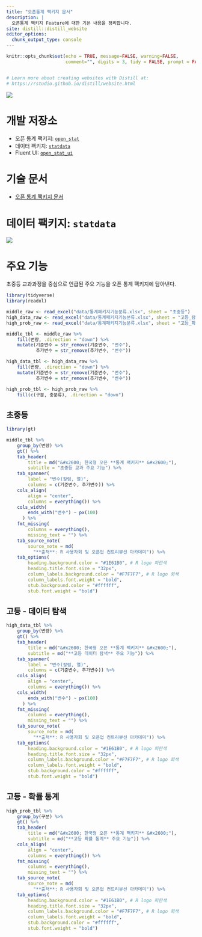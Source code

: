 ```yaml
---
title: "오픈통계 팩키지 문서"
description: |
  오픈통계 팩키지 Feature에 대한 기본 내용을 정리합니다.
site: distill::distill_website
editor_options: 
  chunk_output_type: console
---
```


```r
knitr::opts_chunk$set(echo = TRUE, message=FALSE, warning=FALSE,
                      comment="", digits = 3, tidy = FALSE, prompt = FALSE, fig.align = 'center')


# Learn more about creating websites with Distill at:
# https://rstudio.github.io/distill/website.html
```

![](fig/openstat_architecture.png)

# 개발 저장소 {#openstat-repository}

- 오픈 통계 팩키지: [`open_stat`](https://github.com/tidyverse-korea/open_stat)
- 데이터 팩키지: [`statdata`](https://github.com/tidyverse-korea/statdata)
- Fluent UI: [`open_stat_ui`](https://github.com/tidyverse-korea/open_stat_ui)


# 기술 문서 {#package-doc}

- [오픈 통계 팩키지 문서](https://github.com/tidyverse-korea/pkg_doc)

# 데이터 팩키지: `statdata` {#openstat-data}

![](https://raw.githubusercontent.com/tidyverse-korea/statdata/master/man/figures/workflow.png)

# 주요 기능 {#openstat-features}

초중등 교과과정을 중심으로 언급된 주요 기능을 오픈 통계 팩키지에 담아낸다.

```r
library(tidyverse)
library(readxl)

middle_raw <- read_excel("data/통계패키지기능분류.xlsx", sheet = "초중등")
high_data_raw <- read_excel("data/통계패키지기능분류.xlsx", sheet = "고등_탐색")
high_prob_raw <- read_excel("data/통계패키지기능분류.xlsx", sheet = "고등_확률통계")

middle_tbl <- middle_raw %>% 
    fill(변량, .direction = "down") %>% 
    mutate(기준변수 = str_remove(기준변수, "변수"),
           추가변수 = str_remove(추가변수, "변수"))

high_data_tbl <- high_data_raw %>% 
    fill(변량, .direction = "down") %>% 
    mutate(기준변수 = str_remove(기준변수, "변수"),
           추가변수 = str_remove(추가변수, "변수"))

high_prob_tbl <- high_prob_raw %>% 
    fill(c(구분, 중분류), .direction = "down")
```

## 초중등 {#stat-elementary-middle}

```r
library(gt)

middle_tbl %>% 
    group_by(변량) %>% 
    gt() %>% 
    tab_header(
        title = md("&#x2600; 한국형 오픈 **통계 팩키지** &#x2600;"),
        subtitle = "초중등 교과 주요 기능") %>% 
    tab_spanner(
        label = "변수(칼럼, 열)",
        columns = c(기준변수, 추가변수)) %>% 
    cols_align(
        align = "center",
        columns = everything()) %>% 
    cols_width(
        ends_with("변수") ~ px(100)
      ) %>% 
    fmt_missing(
        columns = everything(),
        missing_text = "") %>% 
    tab_source_note(
        source_note = md(
          "**출처**: R 사용자회 및 오픈업 컨트리뷰션 아카데미")) %>% 
    tab_options(
        heading.background.color = "#1E61B0", # R logo 파란색
        heading.title.font.size = "32px",
        column_labels.background.color = "#F7F7F7", # R logo 회색 
        column_labels.font.weight = "bold",
        stub.background.color = "#ffffff",
        stub.font.weight = "bold")
```

## 고등 - 데이터 탐색 {#stat-elementary-middle-eda}

```r

high_data_tbl %>% 
    group_by(변량) %>% 
    gt() %>% 
    tab_header(
        title = md("&#x2600; 한국형 오픈 **통계 팩키지** &#x2600;"),
        subtitle = md("**고등 데이터 탐색** 주요 기능")) %>% 
    tab_spanner(
        label = "변수(칼럼, 열)",
        columns = c(기준변수, 추가변수)) %>% 
    cols_align(
        align = "center",
        columns = everything()) %>% 
    cols_width(
        ends_with("변수") ~ px(100)
      ) %>% 
    fmt_missing(
        columns = everything(),
        missing_text = "") %>% 
    tab_source_note(
        source_note = md(
          "**출처**: R 사용자회 및 오픈업 컨트리뷰션 아카데미")) %>% 
    tab_options(
        heading.background.color = "#1E61B0", # R logo 파란색
        heading.title.font.size = "32px",
        column_labels.background.color = "#F7F7F7", # R logo 회색 
        column_labels.font.weight = "bold",
        stub.background.color = "#ffffff",
        stub.font.weight = "bold")
```

## 고등 - 확률 통계 {#stat-elementary-middle-prob}

```r

high_prob_tbl %>% 
    group_by(구분) %>% 
    gt() %>% 
    tab_header(
        title = md("&#x2600; 한국형 오픈 **통계 팩키지** &#x2600;"),
        subtitle = md("**고등 확률 통계** 주요 기능")) %>% 
    cols_align(
        align = "center",
        columns = everything()) %>% 
    fmt_missing(
        columns = everything(),
        missing_text = "") %>% 
    tab_source_note(
        source_note = md(
          "**출처**: R 사용자회 및 오픈업 컨트리뷰션 아카데미")) %>% 
    tab_options(
        heading.background.color = "#1E61B0", # R logo 파란색
        heading.title.font.size = "32px",
        column_labels.background.color = "#F7F7F7", # R logo 회색 
        column_labels.font.weight = "bold",
        stub.background.color = "#ffffff",
        stub.font.weight = "bold")
```
